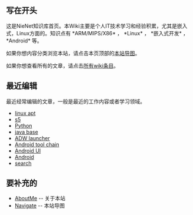 == 写在开头 ==
这是NieNet知识库首页。本Wiki主要是个人IT技术学习和经验积累，尤其是嵌入式，Linux方面的。知识点有 *ARM/MIPS/X86* ， *Linux* ， *嵌入式开发* ， *Android* 等。

如果你想内容分类浏览本站，请点击本页顶部的[[Navigate|本站导图]]。

如果你想查看所有的文章，请点击[[wikiword|所有wiki条目]]。

== 最近编辑 ==
最近经常编辑的文章，一般是最近的工作内容或者学习领域。
* [[linux apt]]
* [[s5]]
* [[Python]]
* [[java base]]
* [[ADW launcher]]
* [[Android tool chain]]
* [[Android UI]]
* [[Android]]
* [[search]]

== 要补充的 ==
* [[AboutMe]] -- 关于本站
* [[Navigate]] -- 本站导图
